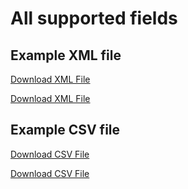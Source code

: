 
# All supported fields


## Example XML file

<Tabs>

  <TabItem value="xml_minimal" label="Minimal Example" default>

  [Download XML File](pathname:///examples/min-sample.xml)  
  <SampleXmlMinimal />

 
 </TabItem>
  <TabItem value="xml_full" label="Full Example">

  [Download XML File](pathname:///examples/sample.xml)
  <SampleXmlFull />

  </TabItem>
</Tabs>

## Example CSV file

<Tabs>

  <TabItem value="csv_minimal" label="Minimal Example" default>

  [Download CSV File](pathname:///examples/min-sample.csv)  
  <SampleCsvMinimal />

 
 </TabItem>
  <TabItem value="csv_full" label="Full Example">

  [Download CSV File](pathname:///examples/sample.csv)
  <SampleCsvFull />

  </TabItem>
</Tabs>
